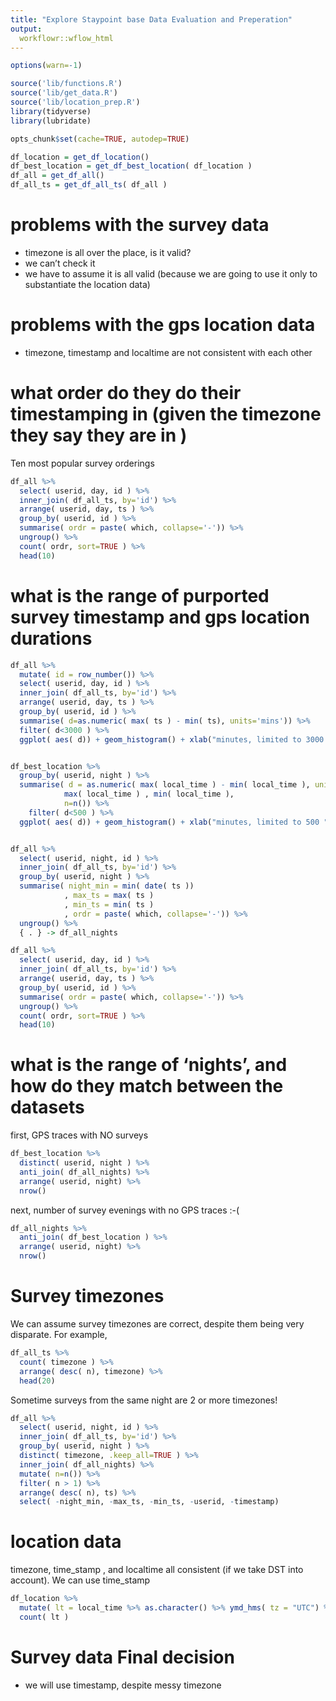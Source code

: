 ```yaml
---
title: "Explore Staypoint base Data Evaluation and Preperation"
output:
  workflowr::wflow_html
---
```



```r
options(warn=-1)

source('lib/functions.R')
source('lib/get_data.R')
source('lib/location_prep.R')
library(tidyverse)
library(lubridate)

opts_chunk$set(cache=TRUE, autodep=TRUE)


```


```r


df_location = get_df_location()
df_best_location = get_df_best_location( df_location )
df_all = get_df_all()
df_all_ts = get_df_all_ts( df_all )


```

# problems with the survey data
  - timezone is all over the place, is it valid?
  - we can't check it
  - we  have to assume it is all valid (because we are going to use it only to substantiate the location data)

# problems with the gps location data
  - timezone, timestamp and localtime are not consistent with each other

# what order do they do their timestamping in (given the timezone they say they are in  )
Ten most popular survey orderings


```r

df_all %>% 
  select( userid, day, id ) %>%
  inner_join( df_all_ts, by='id') %>%
  arrange( userid, day, ts ) %>%
  group_by( userid, id ) %>%
  summarise( ordr = paste( which, collapse='-')) %>%
  ungroup() %>%
  count( ordr, sort=TRUE ) %>% 
  head(10)


```

# what is the range of purported survey timestamp and gps location durations
```r

df_all %>% 
  mutate( id = row_number()) %>%
  select( userid, day, id ) %>%
  inner_join( df_all_ts, by='id') %>%
  arrange( userid, day, ts ) %>%
  group_by( userid, id ) %>%
  summarise( d=as.numeric( max( ts ) - min( ts), units='mins')) %>%
  filter( d<3000 ) %>%
  ggplot( aes( d)) + geom_histogram() + xlab("minutes, limited to 3000 ") + ggtitle( 'Survey duration (max timestamp-min)')


df_best_location %>%
  group_by( userid, night ) %>% 
  summarise( d = as.numeric( max( local_time ) - min( local_time ), units='mins' ),
            max( local_time ) , min( local_time ), 
            n=n()) %>%
    filter( d<500 ) %>%
  ggplot( aes( d)) + geom_histogram() + xlab("minutes, limited to 500 ") + ggtitle( 'GPS duration (max timestamp-min)')


df_all %>% 
  select( userid, night, id ) %>%
  inner_join( df_all_ts, by='id') %>%
  group_by( userid, night ) %>%
  summarise( night_min = min( date( ts ))
            , max_ts = max( ts )
            , min_ts = min( ts )
            , ordr = paste( which, collapse='-')) %>%
  ungroup() %>%
  { . } -> df_all_nights

df_all %>% 
  select( userid, day, id ) %>%
  inner_join( df_all_ts, by='id') %>%
  arrange( userid, day, ts ) %>%
  group_by( userid, id ) %>%
  summarise( ordr = paste( which, collapse='-')) %>%
  ungroup() %>%
  count( ordr, sort=TRUE ) %>% 
  head(10)


```

# what is the range of 'nights', and how do they match between the datasets

first, GPS traces with NO surveys
```r

df_best_location %>%
  distinct( userid, night ) %>%  
  anti_join( df_all_nights) %>%
  arrange( userid, night) %>%
  nrow()

```


next, number of survey evenings with no GPS traces :-(
```r


df_all_nights %>%
  anti_join( df_best_location ) %>%
  arrange( userid, night) %>%
  nrow()

```
# Survey timezones
We can assume survey timezones are correct, despite them being very disparate.  For example, 

```r

df_all_ts %>%
  count( timezone ) %>%
  arrange( desc( n), timezone) %>%
  head(20)

```

Sometime surveys from the same night are 2 or more timezones!


```r

df_all %>% 
  select( userid, night, id ) %>%
  inner_join( df_all_ts, by='id') %>%
  group_by( userid, night ) %>%
  distinct( timezone, .keep_all=TRUE ) %>%
  inner_join( df_all_nights) %>%
  mutate( n=n()) %>%
  filter( n > 1) %>%
  arrange( desc( n), ts) %>%
  select( -night_min, -max_ts, -min_ts, -userid, -timestamp) 

```


# location data
timezone, time_stamp , and localtime all consistent (if we take DST into account).  We can use time_stamp


```r

df_location %>%
  mutate( lt = local_time %>% as.character() %>% ymd_hms( tz = "UTC") %>% seconds() - timestamp- timezone) %>% 
  count( lt )


```

# Survey data Final decision
- we will use timestamp, despite messy timezone



